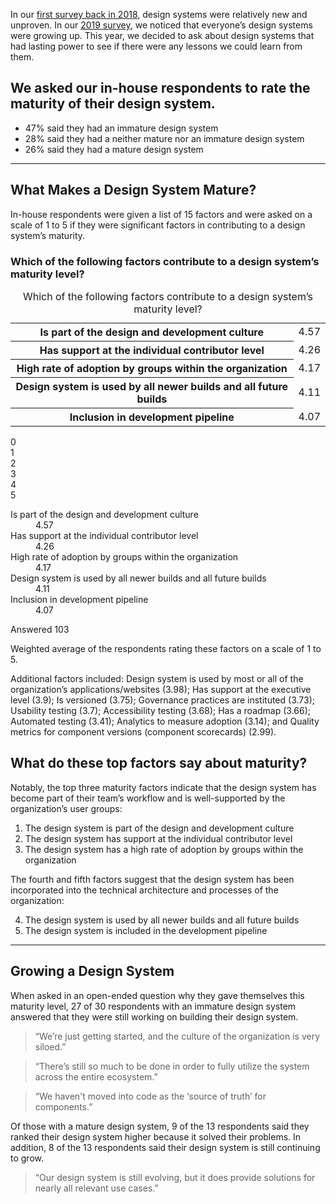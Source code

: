 
<SectionHeader title="Design System Maturity" name="maturity">

In our [first survey back in 2018](https://designsystemssurvey.seesparkbox.com/2018/), design systems were relatively new and unproven. In our [2019 survey](https://designsystemssurvey.seesparkbox.com/2019/), we noticed that everyone’s design systems were growing up. This year, we decided to ask about design systems that had lasting power to see if there were any lessons we could learn from them.

</SectionHeader>

<div class="obj-max-width util-pad-vertical-lg util-pad-vertical-h1@md util-pad-vertical-h2@lg">

## We asked our in-house respondents to rate the maturity of their design system.

<div class="util-font-size-lg">

- 47% said they had an immature design system
- 28% said they had a neither mature nor an immature design system
- 26% said they had a mature design system

</div>

---

## What Makes a Design System Mature?

In-house respondents were given a list of 15 factors and were asked on a scale of 1 to 5 if they were significant factors in contributing to a design system’s maturity.

### Which of the following factors contribute to a design system’s maturity level?

<div class="cmp-chart-table">
  <table>
    <caption class="util-visually-hidden">Which of the following factors contribute to a design system’s maturity level?</caption>
    <tbody>
      <tr>
        <th>Is part of the design and development culture</th>
        <td>4.57</td>
      </tr>
      <tr>
        <th>Has support at the individual contributor level</th>
        <td>4.26</td>
      </tr>
      <tr>
        <th>High rate of adoption by groups within the organization</th>
        <td>4.17</td>
      </tr>
      <tr>
        <th>Design system is used by all newer builds and all future builds</th>
        <td>4.11</td>
      </tr>
      <tr>
        <th>Inclusion in development pipeline</th>
        <td>4.07</td>
      </tr>
    </tbody>
  </table>
</div>
  
<div aria-hidden="true" class="cmp-chart-section cmp-chart-section--is-animated js-watch" data-animate="cmp-chart-section--is-animating">
  <div class="cmp-chart-range">
    <div class="cmp-chart-range__value">0</div>
    <div class="cmp-chart-range__value">1</div>
    <div class="cmp-chart-range__value">2</div>
    <div class="cmp-chart-range__value">3</div>
    <div class="cmp-chart-range__value">4</div>
    <div class="cmp-chart-range__value">5</div>
  </div>
  <dl class="cmp-chart" style="--range: 5;">
    <div class="cmp-chart__group"> 
      <dt class="cmp-chart__title">Is part of the design and development culture</dt>
      <dd class="cmp-chart__range">
        <span class="cmp-chart__data" style="--val: 4.57">
          <span class="cmp-chart__data-text">4.57</span>
        </span>
      </dd>
    </div>
    <div class="cmp-chart__group">
      <dt class="cmp-chart__title">Has support at the individual contributor level</dt>
      <dd class="cmp-chart__range">
        <span class="cmp-chart__data" style="--val: 4.26">
          <span class="cmp-chart__data-text">4.26</span>
        </span>
      </dd>
    </div>
    <div class="cmp-chart__group">
      <dt class="cmp-chart__title">High rate of adoption by groups within the organization</dt>
      <dd class="cmp-chart__range">
        <span class="cmp-chart__data" style="--val: 4.17">
          <span class="cmp-chart__data-text">4.17</span>
        </span>
      </dd>
    </div>
    <div class="cmp-chart__group">
      <dt class="cmp-chart__title">
        Design system is used by all newer builds and all future builds</dt>
      <dd class="cmp-chart__range">
        <span class="cmp-chart__data" style="--val: 4.11">
          <span class="cmp-chart__data-text">4.11</span>
        </span>
      </dd>
    </div>
    <div class="cmp-chart__group">
      <dt class="cmp-chart__title">Inclusion in development pipeline</dt>
      <dd class="cmp-chart__range">
        <span class="cmp-chart__data" style="--val: 4.07">
          <span class="cmp-chart__data-text">4.07</span>
        </span>
      </dd>
    </div>
  </dl>
</div>

<div class="cmp-answer">
  <p class="cmp-answer__badge">
    <span class="cmp-answer__label">Answered</span>
    <span class="cmp-answer__count">103</span>
  </p>
  <p class="cmp-answer__meta">
    Weighted average of the respondents rating these factors on a scale of 1 to 5.
  </p>
</div>

Additional factors included: Design system is used by most or all of the organization’s applications/websites (3.98); Has support at the executive level (3.9); Is versioned (3.75); Governance practices are instituted (3.73); Usability testing (3.7); Accessibility testing (3.68); Has a roadmap (3.66); Automated testing (3.41); Analytics to measure adoption (3.14); and Quality metrics for component versions (component scorecards) (2.99).

## What do these top factors say about maturity?

Notably, the top three maturity factors indicate that the design system has become part of their team’s workflow and is well-supported by the organization’s user groups:

1. The design system is part of the design and development culture
1. The design system has support at the individual contributor level
1. The design system has a high rate of adoption by groups within the organization

The fourth and fifth factors suggest that the design system has been incorporated into the technical architecture and processes of the organization:
 
<ol start="4">
  <li>The design system is used by all newer builds and all future builds</li>
  <li>The design system is included in the development pipeline</li>
</ol>

---

## Growing a Design System

When asked in an open-ended question why they gave themselves this maturity level, 27 of 30 respondents with an immature design system answered that they were still working on building their design system.

> “We’re just getting started, and the culture of the organization is very siloed.”

> “There’s still so much to be done in order to fully utilize the system across the entire ecosystem.”

> “We haven't moved into code as the ‘source of truth’ for components.”


<div class="util-margin-top-lg util-margin-top-x1@md util-margin-top-h1@lg">


Of those with a mature design system, 9 of the 13 respondents said they ranked their design system higher because it solved their problems. In addition, 8 of the 13 respondents said their design system is still continuing to grow.

> “Our design system is still evolving, but it does provide solutions for nearly all relevant use cases.”


</div>
</div>

